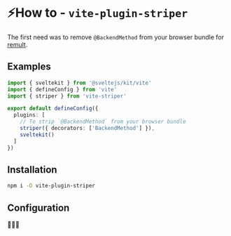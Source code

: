
# ⚡How to - `vite-plugin-striper`

The first need was to remove `@BackendMethod` from your browser bundle for
[remult](https://remult.dev/).

## Examples

```ts filename="vite.config.ts" {3, 7, 8}
import { sveltekit } from '@sveltejs/kit/vite'
import { defineConfig } from 'vite'
import { striper } from 'vite-striper'

export default defineConfig({
  plugins: [
    // To strip `@BackendMethod` from your browser bundle
    striper({ decorators: ['BackendMethod'] }),
    sveltekit()
  ]
})
```

## Installation

```sh npm2yarn
npm i -D vite-plugin-striper
```

## Configuration

🚧🚧🚧
